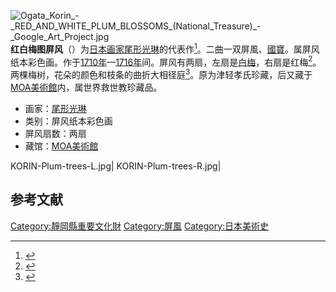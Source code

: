 [[File:Ogata_Korin_-_RED_AND_WHITE_PLUM_BLOSSOMS_(National_Treasure)_-_Google_Art_Project.jpg|thumb]]
{{japanese|image=|japanese=紅白梅図屏風|kana=こうはくばいずびょうぶ|romaji=}}
'''红白梅图屏风'''（{{Lang-ja|紅白梅図屏風}}）为[[日本|日本]][[画家|画家]][[尾形光琳|尾形光琳]]的代表作<ref>{{Cite web|url=http://www.moaart.or.jp/?collections=053|title=（国宝）紅白梅図屏風|publisher=MOA美術館|language=ja}}</ref>。二曲一双屏風、[[國寶|國寶]]。属屏风纸本彩色画。作于[[1710年|1710年]]—[[1716年|1716年]]间。屏风有两扇，左扇是[[白梅|白梅]]，右扇是红梅<ref>{{Cite web|url=https://bunka.nii.ac.jp/heritages/detail/149721|title=紙本金地著色紅白梅図〈尾形光琳筆／二曲屏風〉|publisher=文化遺産オンライン|language=ja}}</ref>。两棵梅树，花朵的颜色和枝条的曲折大相径庭<ref>{{Cite web|url=https://kunishitei.bunka.go.jp/heritage/detail/201/134|title=紙本金地著色紅白梅図〈尾形光琳筆／二曲屏風〉|publisher=国指定文化財等データベース|author=文化庁|language=ja}}</ref>。原为津轻孝氏珍藏，后又藏于[[MOA美術館|MOA美術館]]内，属世界救世教珍藏品。{{Wikisourcelang|ja|紅白梅図屏風}}
*画家：[[尾形光琳|尾形光琳]]
*类别：屏风纸本彩色画
*屏风扇数：两扇
*藏馆：[[MOA美術館|MOA美術館]]
<gallery mode="packed" heights="220px">
KORIN-Plum-trees-L.jpg|
KORIN-Plum-trees-R.jpg|
</gallery>
==参考文献==
{{Reflist}}
{{Japan-hist-stub}}
[[Category:靜岡縣重要文化財|Category:靜岡縣重要文化財]]
[[Category:屏風|Category:屏風]]
[[Category:日本美術史|Category:日本美術史]]